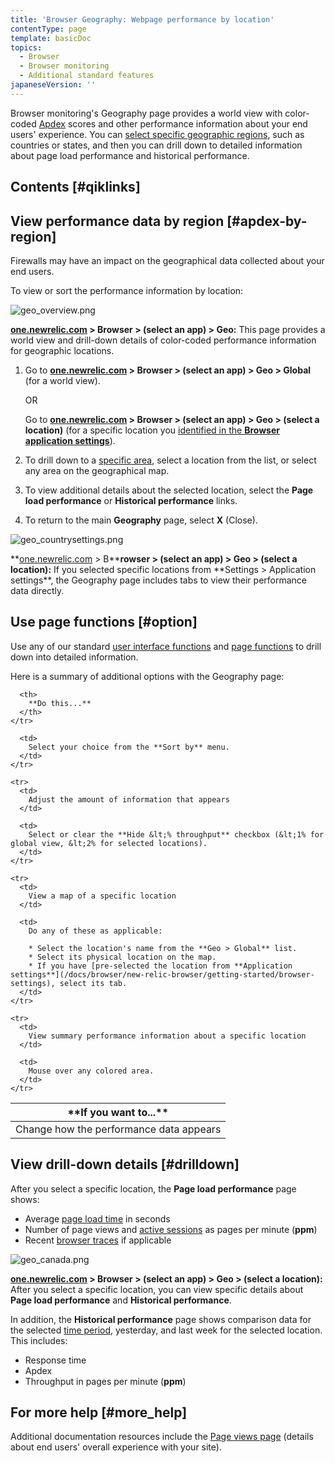```yaml
---
title: 'Browser Geography: Webpage performance by location'
contentType: page
template: basicDoc
topics:
  - Browser
  - Browser monitoring
  - Additional standard features
japaneseVersion: ''
---
```


Browser monitoring's Geography page provides a world view with color-coded [Apdex](/docs/apm/new-relic-apm/apdex/apdex-measuring-user-satisfaction) scores and other performance information about your end users' experience. You can [select specific geographic regions](/docs/browser/new-relic-browser/getting-started/browser-settings), such as countries or states, and then you can drill down to detailed information about page load performance and historical performance.

## Contents [#qiklinks]

## View performance data by region [#apdex-by-region]

<Callout variant="important">
  Firewalls may have an impact on the geographical data collected about your end users.
</Callout>

To view or sort the performance information by location:

![geo_overview.png](./images/geo_overview.png "geo_overview.png")

**[one.newrelic.com](https://one.newrelic.com) > Browser > (select an app) > Geo:** This page provides a world view and drill-down details of color-coded performance information for geographic locations.

1. Go to **[one.newrelic.com](https://one.newrelic.com) > Browser > (select an app) > Geo > Global** (for a world view).

   OR

   Go to **[one.newrelic.com](https://one.newrelic.com) > Browser > (select an app) > Geo > (select a location)** (for a specific location you [identified in the **Browser application settings**](/docs/browser/new-relic-browser/getting-started/browser-settings)).
2. To drill down to a [specific area](#drilldown), select a location from the list, or select any area on the geographical map.
3. To view additional details about the selected location, select the **Page load performance** or **Historical performance** links.
4. To return to the main **Geography** page, select **X** (Close).

![geo_countrysettings.png](./images/geo_countrysettings.png "geo_countrysettings.png")

**[one.newrelic.com](https://one.newrelic.com) > B\*\***rowser > (select an app) > Geo > (select a location):** If you selected specific locations from **Settings > Application settings\*\*, the Geography page includes tabs to view their performance data directly.

## Use page functions [#option]

Use any of our standard [user interface functions](/docs/accounts-partnerships/education/getting-started-new-relic/new-relic-user-interface) and [page functions](/docs/accounts-partnerships/education/getting-started-new-relic/standard-dashboard-features) to drill down into detailed information.

Here is a summary of additional options with the Geography page:

<Table>
  <thead>
    <tr>
      <th width={250}>
        **If you want to...**
      </th>

      <th>
        **Do this...**
      </th>
    </tr>
  </thead>

  <tbody>
    <tr>
      <td>
        Change how the performance data appears
      </td>

      <td>
        Select your choice from the **Sort by** menu.
      </td>
    </tr>

    <tr>
      <td>
        Adjust the amount of information that appears
      </td>

      <td>
        Select or clear the **Hide &lt;% throughput** checkbox (&lt;1% for global view, &lt;2% for selected locations).
      </td>
    </tr>

    <tr>
      <td>
        View a map of a specific location
      </td>

      <td>
        Do any of these as applicable:

        * Select the location's name from the **Geo > Global** list.
        * Select its physical location on the map.
        * If you have [pre-selected the location from **Application settings**](/docs/browser/new-relic-browser/getting-started/browser-settings), select its tab.
      </td>
    </tr>

    <tr>
      <td>
        View summary performance information about a specific location
      </td>

      <td>
        Mouse over any colored area.
      </td>
    </tr>
  </tbody>
</Table>

## View drill-down details [#drilldown]

After you select a specific location, the **Page load performance** page shows:

* Average [page load time](/docs/browser/new-relic-browser/page-load-timing/page-load-timing-process) in seconds
* Number of page views and [active sessions](/docs/browser/new-relic-browser/page-load-timing/session-tracking) as pages per minute (**ppm**)
* Recent [browser traces](/docs/apm/traces/browser-traces/browser-traces) if applicable

![geo_canada.png](./images/geo_canada.png "geo_canada.png")

**[one.newrelic.com](https://one.newrelic.com) > Browser > (select an app) > Geo > (select a location):** After you select a specific location, you can view specific details about **Page load performance** and **Historical performance**.

In addition, the **Historical performance** page shows comparison data for the selected [time period](/docs/apm/new-relic-apm/ui-functions/time-picker-setting-time-periods-view-data), yesterday, and last week for the selected location. This includes:

* Response time
* Apdex
* Throughput in pages per minute (**ppm**)

## For more help [#more_help]

Additional documentation resources include the [Page views page](/docs/browser/new-relic-browser/dashboard-details/page-views-dashboard) (details about end users' overall experience with your site).

